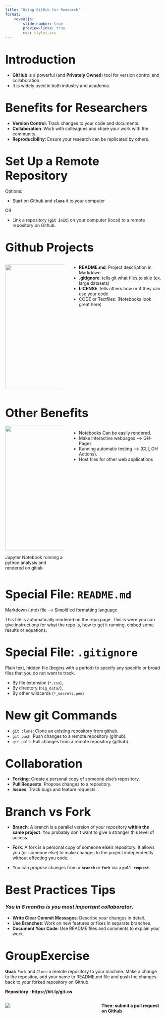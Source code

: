 ```yaml
---
title: "Using GitHub for Research"
format:
    revealjs: 
        slide-number: true
        preview-links: true
        css: styles.css
---
```


# [Introduction]{style="font-size: 38px;"}
::: {.incremental}

- **GitHub** is a powerful (and __Privately Owned__) tool for version control and collaboration.
- It is widely used in both industry and academia.
:::

# [Benefits for Researchers]{style="font-size: 38px;"}
::: {.incremental}
- **Version Control**: Track changes to your code and documents.
- **Collaboration**: Work with colleagues and share your work with the community.
- **Reproducibility**: Ensure your research can be replicated by others.
:::

# [Set Up a Remote Repository]{style="font-size: 38px;"}

Options:  

::: {.incremental}

- Start on Github and __`clone`__ it to your computer

OR

- Link a repository (__`git init`__) on your computer (local) to a remote repository on Github.
:::

# [Github Projects]{style="font-size: 38px;"}

:::: {.columns}
::: {.column width="40%"}
![](media/gitlab-repo.png){width="400" }
:::
::: {.column width="60%"}

::: {.incremental}

- __README.md__: Project description in Markdown
- __.gitignore__: tells git what files to skip (ex. large datasets)
- __LICENSE__: tells others how or if they can use your code
- CODE or Textfiles: (Notebooks look great here)
:::
:::
::::

# [Other Benefits]{style="font-size: 38px;"}

:::: {.columns}
::: {.column width="40%"}
![](media/gitlab-nb.png){width="400" }
<p style='font-size:14px;'>Jupyter Notebook running a python analysis and rendered on gitlab</p>
:::
::: {.column width="60%"}

- Notebooks Can be easily rendered.  
- Make interactive webpages --> GH-Pages
- Running automatic testing --> (CLI, GH Actions).
- Host files for other web applications

:::
::::

# [Special File: `README.md`]{style="font-size: 38px;"}

Markdown (.md) file --> Simplified formatting language  

This file is automatically rendered on the repo page. This is were you can give instructions for what the repo is, how to get it running, embed some results or equations.

# [Special File: `.gitignore`]{style="font-size: 38px;"}

Plain text, hidden file (begins with a period) to specify any specific or broad files that you do not want to track.

::: {.incremental}

- By file extension (`*.csv`), 
- By directory (`big_data/`), 
- By other wildcards (`*_secrets.pem`)
:::

# [New git Commands]{style="font-size: 38px;"}
::: {.incremental}
- `git clone`: Clone an existing repository from github.
- `git push`: Push changes to a remote repository (github).
- `git pull`: Pull changes from a remote repository (github).
:::

# [Collaboration]{style="font-size: 38px;"}
::: {.incremental}
- **Forking**: Create a personal copy of someone else's repository. 
- **Pull Requests**: Propose changes to a repository.
- **Issues**: Track bugs and feature requests.
::: 

# [Branch vs Fork]{style="font-size: 38px;"}
::: {.incremental}

- **Branch**: A branch is a parallel version of your repository __within the same project__. You probably don't want to give a stranger this level of access.

- **Fork**: A fork is a personal copy of someone else's repository. It allows you (or someone else) to make changes to the project independently without effecting you code.

- You can _propose_ changes from a __`branch`__ or __`fork`__ via a __`pull request`__.
:::

# [Best Practices Tips]{style="font-size: 38px;"}
<h3>_You in 6 months is you most important collaborator_.</h3>

::: {.incremental}
- **Write Clear Commit Messages**: Describe your changes in detail.
- **Use Branches**: Work on new features or fixes in separate branches.
- **Document Your Code**: Use README files and comments to explain your work.
:::

# [GroupExercise]{style="font-size: 38px;"}

__Goal:__ `Fork` and `Clone` a remote repository to your machine. Make a change to the repositoy, add your name to README.md file and push the changes back to your forked repository on Github.

__Repository : https://bit.ly/git-os__


:::: {.columns}

::: {.column width="60%"}
![](/media/gh-pr.png){}
:::

::: {.column width="40%"}
__Then: submit a pull request on Github__
:::

::::